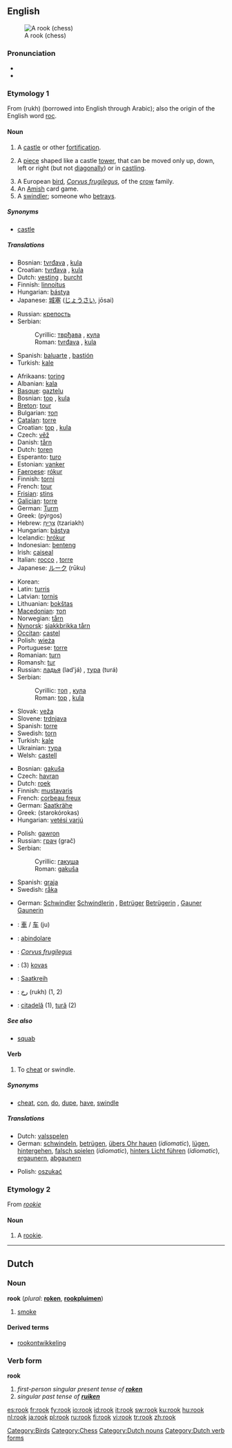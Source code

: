 {{wikipedia|rook (bird)}}
==English==
[[Image:Chess rook 0967.jpg|thumb|A rook (chess)]]

===Pronunciation===
*{{IPA|/rʊk/}}
*{{rhymes|ʊk}}

===Etymology 1===
From {{Pers.}} {{FAchar|[[رخ]]}} (rukh) (borrowed into English through Arabic); also the origin of the English word [[roc]].

====Noun====
{{en-noun}}

# {{rare}} A [[castle]] or other [[fortification]].
# {{chess}} A [[piece]] shaped like a castle [[tower]], that can be moved only up, down, left or right (but not [[diagonally]]) or in [[castling]].
# A European [[bird]], ''[[Corvus frugilegus]]'', of the [[crow]] family.
# An [[Amish]] card game.
# A [[swindler]]; someone who [[betray]]s.

=====Synonyms=====
*{{i-c|chesspiece}} [[castle]]

=====Translations=====
{{trans-top|fortification}}
*Bosnian: [[tvrđava]] {{f}}, [[kula]] {{f}}
*Croatian: [[tvrđava]] {{f}}, [[kula]] {{f}}
*Dutch: [[vesting]] {{f}}, [[burcht]] {{f}}
*Finnish: [[linnoitus]]
*Hungarian: [[bástya]]
*Japanese: [[城塞]] ([[じょうさい]], jōsai)
{{trans-mid}}
*Russian: [[крепость]] {{f}}
*Serbian:
*:Cyrillic: [[тврђава]] {{f}}, [[кула]] {{f}}
*:Roman: [[tvrđava]] {{f}}, [[kula]] {{f}}
*Spanish: [[baluarte]] {{m}}, [[bastión]] {{m}}
*Turkish: [[kale#Turkish|kale]]
{{trans-bottom}}

{{trans-top|chesspiece}}
*Afrikaans: [[toring]]
*Albanian: [[kala]]
*[[Basque]]: [[gaztelu]]
*Bosnian: [[top]] {{m}}, [[kula]] {{f}}
*[[Breton]]: [[tour]] {{m}}
*Bulgarian: [[топ]]
*[[Catalan]]: [[torre]] {{f}}
*Croatian: [[top]] {{m}}, [[kula]] {{f}}
*Czech: [[věž]] {{f}}
*Danish: [[tårn]] {{n}}
*Dutch: [[toren]] {{m}}
*Esperanto: [[turo]]
*Estonian: [[vanker]]
*[[Faeroese]]: [[rókur]]
*Finnish: [[torni]]
*French: [[tour#French|tour]] {{f}}
*[[Frisian]]: [[stins]]
*[[Galician]]: [[torre]] {{f}}
*German: [[Turm]] {{m}}
*Greek: {{t+|el|πύργος|m|}} (pýrgos)
*Hebrew: [[צריח|צַרִיחַ]] {{m}} (tzariakh)
*Hungarian: [[bástya]]
*Icelandic: [[hrókur]]
*Indonesian: [[benteng]]
*Irish: [[caiseal]]
*Italian: [[rocco]] {{m}}, [[torre#Italian|torre]] {{f}}
*Japanese: [[ルーク]] (rūku)
{{trans-mid}}
*Korean: {{ko-inline|룩|ruk}}
*Latin: [[turris]]
*Latvian: [[tornis]] {{m}}
*Lithuanian: [[bokštas]] {{m}}
*[[Macedonian]]: [[топ]] {{m}}
*Norwegian: [[tårn]]
*[[Nynorsk]]: [[sjakkbrikka tårn]]
*[[Occitan]]: [[castel]]
*Polish: [[wieża]] {{f}}
*Portuguese: [[torre]] {{f}}
*Romanian: [[turn]]
*Romansh: [[tur]]
*Russian: [[ладья]] (lad'já) {{f}}, [[тура]] (turá) {{f}}
*Serbian:
*:Cyrillic: [[топ]] {{m}}, [[кула]] {{f}}
*:Roman: [[top]] {{m}}, [[kula]] {{f}}
*Slovak: [[veža]] {{f}}
*Slovene: [[trdnjava]] {{f}}
*Spanish: [[torre#Spanish|torre]] {{f}}
*Swedish: [[torn#Swedish|torn]] {{n}}
*Turkish: [[kale#Turkish|kale]]
*Ukrainian: [[тура]]
*Welsh: [[castell]]
{{trans-bottom}}

{{trans-top|bird}}
*Bosnian: [[gakuša]] {{f}}
*Czech: [[havran]] {{m}}
*Dutch: [[roek]] {{m}}
*Finnish: [[mustavaris]]
*French: [[corbeau freux]] {{m}}
*German: [[Saatkrähe]] {{f}}
*Greek: {{t|el|σταροκόρακας|m|}} (starokórokas)
*Hungarian: [[vetési varjú]]
{{trans-mid}}
*Polish: [[gawron]] {{m}}
*Russian: [[грач]] (grač) {{m}}
*Serbian:
*:Cyrillic: [[гакуша]] {{f}}
*:Roman: [[gakuša]] {{f}}
*Spanish: [[graja]] {{f}}
*Swedish: [[råka]]
{{trans-bottom}}

{{trans-top|card game}}
{{trans-mid}}
{{trans-bottom}}

{{trans-top|swindler}}
*German: [[Schwindler]] {{m}} [[Schwindlerin]] {{f}}, [[Betrüger]] {{m}} [[Betrügerin]] {{f}}, [[Gauner]] {{m}} [[Gaunerin]] {{f}}
{{trans-mid}}
{{trans-bottom}}

{{checktrans}}
{{trans-top|Translations to be categorised}}
*{{ttbc|Chinese}}: [[車]] / [[车]] (ju)
*{{ttbc|Italian}}: [[abindolare]]
*{{ttbc|Latin}}: ''[[Corvus frugilegus]]''
{{trans-mid}}
*{{ttbc|Lithuanian}}: (3) [[kovas]] {{m}}
*{{ttbc|Low Saxon}}: [[Saatkreih]] {{f}}
*{{ttbc|Persian}}: [[رخ]] (rukh) (1, 2)
*{{ttbc|Romanian}}: [[citadelă]] {{f}} (1), [[tură]] {{f}} (2)
{{trans-bottom}}

=====See also=====
*[[squab]]

====Verb====
{{en-verb}}

# {{transitive}} To [[cheat]] or swindle.

=====Synonyms=====
*{{i-c|cheat|swindle}} [[cheat]], [[con]], [[do]], [[dupe]], [[have]], [[swindle]]

=====Translations=====
{{trans-top|cheat, swindle}}
*Dutch: [[valsspelen]]
*German: [[schwindeln]], [[betrügen]], [[übers Ohr hauen]] (''idiomatic''), [[lügen]], [[hintergehen]], [[falsch spielen]] (''idiomatic''), [[hinters Licht führen]] (''idiomatic''), [[ergaunern]], [[abgaunern]]
{{trans-mid}}
*Polish: [[oszukać]]
{{trans-bottom}}

===Etymology 2===
From ''[[rookie]]''

====Noun====
{{en-noun}}

# {{context|baseball|slang}} A [[rookie]].

----

==Dutch==

===Noun===
'''rook''' {{m}} (''plural'': '''[[roken]]''', '''[[rookpluim]]en''')

# [[smoke]]

====Derived terms====
* [[rookontwikkeling]]

===Verb form===
'''rook'''

# ''first-person singular present tense of '''[[roken]]'''''<!--to [[smoke]] (''of a fire or a person'')-->
# ''singular past tense of '''[[ruiken]]'''''<!--smelled-->

[[Category:Birds]]
[[Category:Chess]]
[[Category:Dutch nouns]]
[[Category:Dutch verb forms]]

[[es:rook]]
[[fr:rook]]
[[fy:rook]]
[[io:rook]]
[[id:rook]]
[[it:rook]]
[[sw:rook]]
[[ku:rook]]
[[hu:rook]]
[[nl:rook]]
[[ja:rook]]
[[pl:rook]]
[[ru:rook]]
[[fi:rook]]
[[vi:rook]]
[[tr:rook]]
[[zh:rook]]